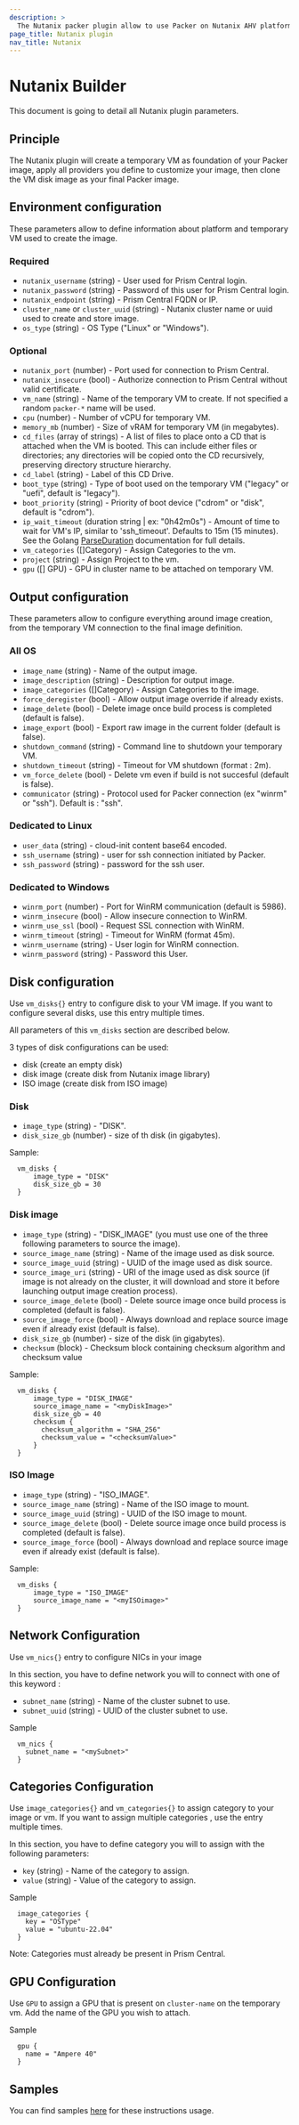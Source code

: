 ```yaml
---
description: >
  The Nutanix packer plugin allow to use Packer on Nutanix AHV platform.
page_title: Nutanix plugin
nav_title: Nutanix
---
```


# Nutanix Builder

This document is going to detail all Nutanix plugin parameters.

## Principle
The Nutanix plugin will create a temporary VM as foundation of your Packer image, apply all providers you define to customize your image, then clone the VM disk image as your final Packer image.

## Environment configuration
These parameters allow to define information about platform and temporary VM used to create the image.

### Required
  - `nutanix_username` (string) - User used for Prism Central login.
  - `nutanix_password` (string) - Password of this user for Prism Central login.
  - `nutanix_endpoint` (string) - Prism Central FQDN or IP.
  - `cluster_name` or `cluster_uuid` (string) - Nutanix cluster name or uuid used to create and store image.
  - `os_type` (string) - OS Type ("Linux" or "Windows").

### Optional
  - `nutanix_port` (number) - Port used for connection to Prism Central.
  - `nutanix_insecure` (bool) - Authorize connection to Prism Central without valid certificate.
  - `vm_name` (string) - Name of the temporary VM to create. If not specified a random `packer-*` name will be used.
  - `cpu` (number) - Number of vCPU for temporary VM.
  - `memory_mb` (number) - Size of vRAM for temporary VM (in megabytes).
  - `cd_files` (array of strings) - A list of files to place onto a CD that is attached when the VM is booted. This can include either files or directories; any directories will be copied onto the CD recursively, preserving directory structure hierarchy.
  - `cd_label` (string) - Label of this CD Drive.
  - `boot_type` (string) - Type of boot used on the temporary VM ("legacy" or "uefi", default is "legacy").
  - `boot_priority` (string) - Priority of boot device ("cdrom" or "disk", default is "cdrom").
  - `ip_wait_timeout` (duration string | ex: "0h42m0s") - Amount of time to wait for VM's IP, similar to 'ssh_timeout'. Defaults to 15m (15 minutes). See the Golang [ParseDuration](https://golang.org/pkg/time/#ParseDuration) documentation for full details.
  - `vm_categories` ([]Category) - Assign Categories to the vm.
  - `project` (string) - Assign Project to the vm.
  - `gpu` ([] GPU) - GPU in cluster name to be attached on temporary VM.


## Output configuration
These parameters allow to configure everything around image creation, from the temporary VM connection to the final image definition.

### All OS
- `image_name` (string) - Name of the output image.
- `image_description` (string) - Description for output image.
- `image_categories` ([]Category) - Assign Categories to the image.
- `force_deregister` (bool) - Allow output image override if already exists.
- `image_delete` (bool) - Delete image once build process is completed (default is false).
- `image_export` (bool) - Export raw image in the current folder (default is false).
- `shutdown_command` (string) - Command line to shutdown your temporary VM.
- `shutdown_timeout` (string) - Timeout for VM shutdown (format : 2m).
- `vm_force_delete` (bool) - Delete vm even if build is not succesful (default is false).
- `communicator` (string) - Protocol used for Packer connection (ex "winrm" or "ssh"). Default is : "ssh".

### Dedicated to Linux
- `user_data` (string) - cloud-init content base64 encoded.
- `ssh_username` (string) - user for ssh connection initiated by Packer.
- `ssh_password` (string) - password for the ssh user.

### Dedicated to Windows
- `winrm_port` (number) - Port for WinRM communication (default is 5986).
- `winrm_insecure` (bool) - Allow insecure connection to WinRM.
- `winrm_use_ssl` (bool) - Request SSL connection with WinRM.
- `winrm_timeout` (string) - Timeout for WinRM (format 45m).
- `winrm_username` (string) - User login for WinRM connection.
- `winrm_password` (string) - Password this User.

## Disk configuration
Use `vm_disks{}` entry to configure disk to your VM image. If you want to configure several disks, use this entry multiple times.

All parameters of this `vm_disks` section are described below.

3 types of disk configurations can be used:
- disk (create an empty disk)
- disk image (create disk from Nutanix image library)
- ISO image (create disk from ISO image)

### Disk 
- `image_type` (string) - "DISK".
- `disk_size_gb` (number) - size of th disk (in gigabytes).

Sample:
```hcl
  vm_disks {
      image_type = "DISK"
      disk_size_gb = 30
  }
```

### Disk image
- `image_type` (string) - "DISK_IMAGE" (you must use one of the three following parameters to source the image).
- `source_image_name` (string) - Name of the image used as disk source.
- `source_image_uuid` (string) - UUID of the image used as disk source.
- `source_image_uri` (string) - URI of the image used as disk source (if image is not already on the cluster, it will download and store it before launching output image creation process).
- `source_image_delete` (bool) - Delete source image once build process is completed (default is false).
- `source_image_force` (bool) - Always download and replace source image even if already exist (default is false).
- `disk_size_gb` (number) - size of the disk (in gigabytes).
- `checksum` (block) - Checksum block containing checksum algorithm and checksum value

Sample:
```hcl
  vm_disks {
      image_type = "DISK_IMAGE"
      source_image_name = "<myDiskImage>"
      disk_size_gb = 40
      checksum {
        checksum_algorithm = "SHA_256"
        checksum_value = "<checksumValue>"
      }
  }
```
### ISO Image
- `image_type` (string) - "ISO_IMAGE".
- `source_image_name` (string) - Name of the ISO image to mount.
- `source_image_uuid` (string) - UUID of the ISO image to mount.
- `source_image_delete` (bool) - Delete source image once build process is completed (default is false).
- `source_image_force` (bool) - Always download and replace source image even if already exist (default is false).

Sample:
```hcl
  vm_disks {
      image_type = "ISO_IMAGE"
      source_image_name = "<myISOimage>"
  }
```

## Network Configuration
Use `vm_nics{}` entry to configure NICs in your image

In this section, you have to define network you will to connect with one of this keyword :

- `subnet_name` (string) - Name of the cluster subnet to use.
- `subnet_uuid` (string) - UUID of the cluster subnet to use.

Sample
```hcl
  vm_nics {
    subnet_name = "<mySubnet>"
  }
```

## Categories Configuration

Use `image_categories{}` and `vm_categories{}` to assign category to your image or vm.  If you want to assign multiple categories , use the entry multiple times.

In this section, you have to define category you will to assign with the following parameters:

- `key` (string) - Name of the category to assign.
- `value` (string) - Value of the category to assign.

Sample
```hcl
  image_categories {
    key = "OSType"
    value = "ubuntu-22.04"
  }
```

Note: Categories must already be present in Prism Central.

## GPU Configuration

Use `GPU` to assign a GPU that is present on `cluster-name` on the temporary vm. Add the name of the GPU you wish to attach.

Sample

```hcl
  gpu {
    name = "Ampere 40"
  }
```

## Samples

You can find samples [here](https://github.com/nutanix-cloud-native/packer-plugin-nutanix/tree/main/example) for these instructions usage.

